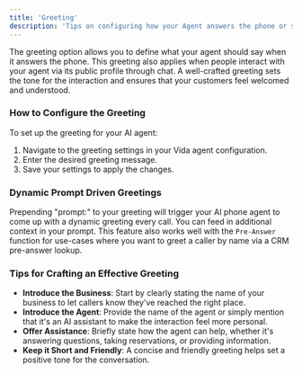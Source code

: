 ```yaml
---
title: 'Greeting'
description: 'Tips on configuring how your Agent answers the phone or starts web conversations.'
---
```


The greeting option allows you to define what your agent should say when it answers the phone. This greeting also applies when people interact with your agent via its public profile through chat. A well-crafted greeting sets the tone for the interaction and ensures that your customers feel welcomed and understood.

### How to Configure the Greeting

To set up the greeting for your AI agent:
1. Navigate to the greeting settings in your Vida agent configuration.
2. Enter the desired greeting message.
3. Save your settings to apply the changes.

### Dynamic Prompt Driven Greetings

Prepending "prompt:" to your greeting will trigger your AI phone agent to come up with a dynamic greeting every call. You can feed in additional context in your prompt. This feature also works well with the `Pre-Answer` function for use-cases where you want to greet a caller by name via a CRM pre-answer lookup.

### Tips for Crafting an Effective Greeting

- **Introduce the Business**: Start by clearly stating the name of your business to let callers know they've reached the right place.
- **Introduce the Agent**: Provide the name of the agent or simply mention that it's an AI assistant to make the interaction feel more personal.
- **Offer Assistance**: Briefly state how the agent can help, whether it's answering questions, taking reservations, or providing information.
- **Keep it Short and Friendly**: A concise and friendly greeting helps set a positive tone for the conversation.


